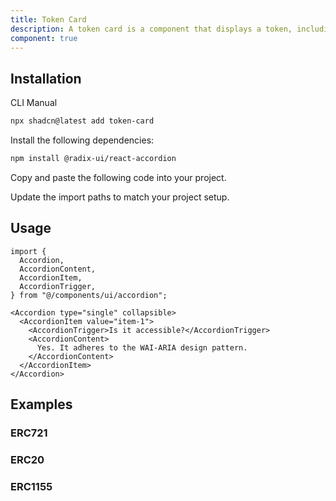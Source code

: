 ```yaml
---
title: Token Card
description: A token card is a component that displays a token, including ERC20, ERC721, and ERC1155.
component: true
---
```


<ComponentPreview
  name="token-card-erc721-demo"
  className="[&_.preview>[data-orientation=vertical]]:sm:max-w-[70%]"
  description="An accordion with three items"
/>

## Installation

<Tabs defaultValue="cli">

<TabsList>
  <TabsTrigger value="cli">CLI</TabsTrigger>
  <TabsTrigger value="manual">Manual</TabsTrigger>
</TabsList>

<TabsContent value="cli">

```bash
npx shadcn@latest add token-card
```

</TabsContent>

<TabsContent value="manual">

<Steps>

<Step>Install the following dependencies:</Step>

```bash
npm install @radix-ui/react-accordion
```

<Step>Copy and paste the following code into your project.</Step>

<ComponentSource name="accordion" />

<Step>Update the import paths to match your project setup.</Step>

</Steps>

</TabsContent>

</Tabs>

## Usage

```tsx
import {
  Accordion,
  AccordionContent,
  AccordionItem,
  AccordionTrigger,
} from "@/components/ui/accordion";
```

```tsx
<Accordion type="single" collapsible>
  <AccordionItem value="item-1">
    <AccordionTrigger>Is it accessible?</AccordionTrigger>
    <AccordionContent>
      Yes. It adheres to the WAI-ARIA design pattern.
    </AccordionContent>
  </AccordionItem>
</Accordion>
```

## Examples

### ERC721

<ComponentPreview
  name="token-card-erc721-demo"
  description="An ERC721 token card"
/>

### ERC20

<ComponentPreview
  name="token-card-erc20-demo"
  description="An ERC20 token card"
/>

### ERC1155

<ComponentPreview
  name="token-card-erc1155-demo"
  description="An ERC1155 token card"
/>
